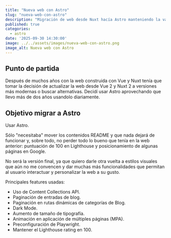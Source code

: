 ```yaml
---
title: "Nueva web con Astro"
slug: "nueva-web-con-astro"
description: "Migración de web desde Nuxt hacía Astro manteniendo la valoración 100 de Lighthouse y añadiendo funcionalidades de paginación, filtrado por categorías y cambio de tamaño de tipografía"
published: true
categories:
  - astro
date: '2025-09-30 14:30:00'
image: ../../assets/images/nueva-web-con-astro.png
image_alt: Nueva web con Astro
---
```


## Punto de partida

Después de muchos años con la web construida con Vue y Nuxt tenía que tomar la decisión de actualizar la web desde Vue 2 y Nuxt 2 a versiones más modernas o buscar alternativas. Decidí usar Astro aprovechando que llevo más de dos años usandolo diariamente.

## Objetivo migrar a Astro

Usar Astro.

Sólo "necesitaba" mover los contenidos README y que nada dejará de funcionar y, sobre todo, no perder todo lo bueno que tenía en la web anterior: puntuación de 100 en Lighthouse y posicionamiento de algunas páginas en Google.

No será la versión final, ya que quiero darle otra vuelta a estilos visuales que aún no me convencen y dar muchas más funcionalidades que permitan al usuario interactuar y personalizar la web a su gusto.

Principales features usadas:

- Uso de Content Collections API.
- Paginación de entradas de blog.
- Paginación en rutas dinámicas de categorías de Blog.
- Dark Mode.
- Aumento de tamaño de tipografía.
- Animación en aplicación de múltiples páginas (MPA).
- Preconfiguración de Playwright.
- Mantener el Lighthouse rating en 100.
